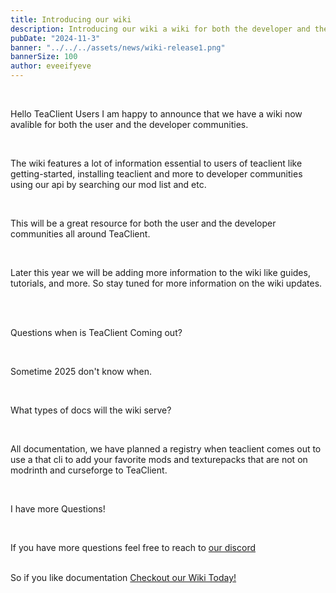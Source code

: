 ```yaml
---
title: Introducing our wiki
description: Introducing our wiki a wiki for both the developer and the user community.
pubDate: "2024-11-3"
banner: "../../../assets/news/wiki-release1.png"
bannerSize: 100
author: eveeifyeve
---
```



<br/>

Hello TeaClient Users I am happy to announce that we have a wiki now avalible for both the user and the developer communities.

<br/>

The wiki features a lot of information essential to users of teaclient like getting-started, installing teaclient and more to developer communities using our api by searching our mod list and etc.

<br/>

This will be a great resource for both the user and the developer communities all around TeaClient.

<br/> 

Later this year we will be adding more information to the wiki like guides, tutorials, and more.
So stay tuned for more information on the wiki updates.

<br/>

<br/>

Questions when is TeaClient Coming out?

<br/>

Sometime 2025 don't know when.

<br/>

What types of docs will the wiki serve?

<br/>

All documentation, we have planned a registry when teaclient comes out to use a that cli to add your favorite mods and texturepacks that are not on modrinth and curseforge to TeaClient.

<br/>

I have more Questions!

<br/>

If you have more questions feel free to reach to [our discord](/discord)

<br/>

<a class="bg-gradient-to-br from-violet-200 to-green-200 bg-clip-text text-transparent">
So if you like documentation <a href="/wiki" class="bg-gradient-to-br from-green-300 to-green-500 bg-clip-text text-transparent">Checkout our Wiki Today!</a>
</a>
